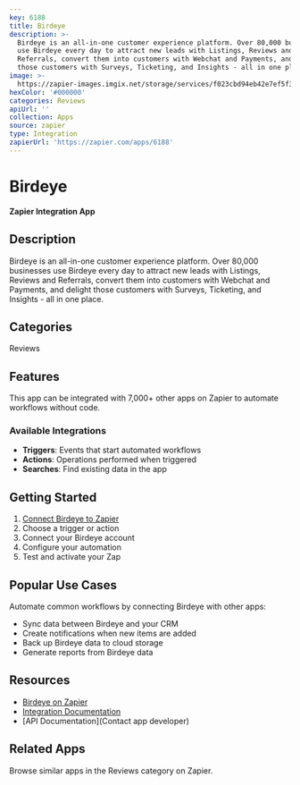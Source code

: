```yaml
---
key: 6188
title: Birdeye
description: >-
  Birdeye is an all-in-one customer experience platform. Over 80,000 businesses
  use Birdeye every day to attract new leads with Listings, Reviews and
  Referrals, convert them into customers with Webchat and Payments, and delight
  those customers with Surveys, Ticketing, and Insights - all in one place.
image: >-
  https://zapier-images.imgix.net/storage/services/f023cbd94eb42e7ef5f363ad5faa4cf1.png?auto=format%2Ccompress&ixlib=python-3.0.0&q=50
hexColor: '#000000'
categories: Reviews
apiUrl: ''
collection: Apps
source: zapier
type: Integration
zapierUrl: 'https://zapier.com/apps/6188'
---
```

# Birdeye

**Zapier Integration App**

## Description

Birdeye is an all-in-one customer experience platform. Over 80,000 businesses use Birdeye every day to attract new leads with Listings, Reviews and Referrals, convert them into customers with Webchat and Payments, and delight those customers with Surveys, Ticketing, and Insights - all in one place.

## Categories

Reviews

## Features

This app can be integrated with 7,000+ other apps on Zapier to automate workflows without code.

### Available Integrations

- **Triggers**: Events that start automated workflows
- **Actions**: Operations performed when triggered
- **Searches**: Find existing data in the app

## Getting Started

1. [Connect Birdeye to Zapier](https://zapier.com/apps/6188)
2. Choose a trigger or action
3. Connect your Birdeye account
4. Configure your automation
5. Test and activate your Zap

## Popular Use Cases

Automate common workflows by connecting Birdeye with other apps:

- Sync data between Birdeye and your CRM
- Create notifications when new items are added
- Back up Birdeye data to cloud storage
- Generate reports from Birdeye data

## Resources

- [Birdeye on Zapier](https://zapier.com/apps/6188)
- [Integration Documentation](https://zapier.com/apps/6188/integrations)
- [API Documentation](Contact app developer)

## Related Apps

Browse similar apps in the Reviews category on Zapier.
